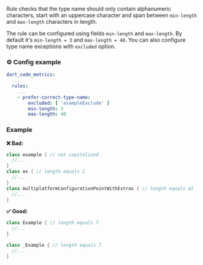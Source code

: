 
<RuleDetails version="4.5.0" severity="style" hasConfig />

Rule checks that the type name should only contain alphanumeric characters, start with an uppercase character and span between `min-length` and `max-length` characters in length.

The rule can be configured using fields `min-length` and `max-length`. By default it's `min-length = 3` and `max-length = 40`. You can also configure type name exceptions with `excluded` option.

### ⚙️ Config example

```yaml
dart_code_metrics:
  ...
  rules:
    ...
    - prefer-correct-type-name:
        excluded: [ 'exampleExclude' ]
        min-length: 3
        max-length: 40
```

### Example

**❌ Bad:**

```dart
class example { // not capitalized
  //...
}
class ex { // length equals 2
  //...
}
class multiplatformConfigurationPointWithExtras { // length equals 41
  //...
}
```

**✅ Good:**

```dart
class Example { // length equals 7
  //...
}

class _Example { // length equals 7
  //...
}
```
